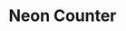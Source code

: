 ---
title: "Neon Counter"
meta_title: "Neon Counter craft"
description: "Craft de Neon Counter"
rank: "a"
draft: false
name: "Neon Counter"
recipe_img: "https://wiki.pokexgames.com/images/9/95/Neon_balcony.png"
level: 86
craft_time: 100800
result: 1
value_npc: 1
ingredients:
  - name: "Pure White Counter"
    quantity: 1
    item_img: "https://wiki.pokexgames.com/images/thumb/c/c1/Pure_White_Balcony.png/30px-Pure_White_Balcony.png"
    value_npc: 1
  - name: "Tech Ball"
    quantity: 2
    item_img: "https://wiki.pokexgames.com/images/f/f4/Tech_Ball.png"
    value_npc: 1
  - name: "Oak Planks"
    quantity: 2
    item_img: "https://wiki.pokexgames.com/images/c/c1/Oak_Planks.png"
    value_npc: 1
---